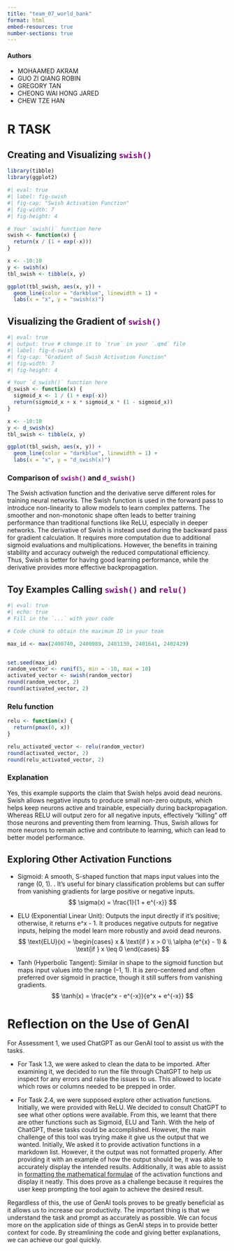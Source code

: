 ---
title: "team_07_world_bank"
format: html
embed-resources: true
number-sections: true
---

#### Authors {-}
- MOHAAMED AKRAM
- GUO ZI QIANG ROBIN
- GREGORY TAN
- CHEONG WAI HONG JARED
- CHEW TZE HAN


# R TASK

## Creating and Visualizing <code style="color: purple; font-weight: bold;">swish()</code>

```{r}

library(tibble)
library(ggplot2)

#| eval: true
#| label: fig-swish
#| fig-cap: "Swish Activation Function"
#| fig-width: 7
#| fig-height: 4

# Your `swish()` function here
swish <- function(x) {
  return(x / (1 + exp(-x)))
}

x <- -10:10
y <- swish(x)
tbl_swish <- tibble(x, y)

ggplot(tbl_swish, aes(x, y)) +
  geom_line(color = "darkblue", linewidth = 1) +
  labs(x = "x", y = "swish(x)")
```

## Visualizing the Gradient of <code style="color: purple; font-weight: bold;">swish()</code>


```{r}
#| eval: true
#| output: true # change it to `true` in your `.qmd` file
#| label: fig-d-swish
#| fig-cap: "Gradient of Swish Activation Function"
#| fig-width: 7
#| fig-height: 4

# Your `d_swish()` function here
d_swish <- function(x) {
  sigmoid_x <- 1 / (1 + exp(-x))
  return(sigmoid_x + x * sigmoid_x * (1 - sigmoid_x))
}

x <- -10:10
y <- d_swish(x)
tbl_swish <- tibble(x, y)

ggplot(tbl_swish, aes(x, y)) +
  geom_line(color = "darkblue", linewidth = 1) +
  labs(x = "x", y = "d_swish(x)")
```

### Comparison of <code style="color: purple; font-weight: bold;">swish()</code> and <code style="color: purple; font-weight: bold;">d_swish()</code> {-}

The Swish activation function and the derivative serve different roles for training neural networks. The Swish function is used in the forward pass to introduce non-linearity to allow models to learn complex patterns. The smoother and non-monotonic shape often leads to better training performance than traditional functions like ReLU, especially in deeper networks. The derivative of Swish is instead used during the backward pass for gradient calculation. It requires more computation due to additional sigmoid evaluations and multiplications. However, the benefits in training stability and accuracy outweigh the reduced computational efficiency. Thus, Swish is better for having good learning performance, while the derivative provides more effective backpropagation.

## Toy Examples Calling <code style="color: purple; font-weight: bold;">swish()</code> and <code style="color: purple; font-weight: bold;">relu()</code>


```{r}
#| eval: true
#| echo: true
# Fill in the `...` with your code

# Code chunk to obtain the maximum ID in your team 

max_id <- max(2400740, 2400989, 2401130, 2401641, 2402429)


set.seed(max_id)
random_vector <- runif(5, min = -10, max = 10)
activated_vector <- swish(random_vector)
round(random_vector, 2)
round(activated_vector, 2)
```
### Relu function {-}

```{R}

relu <- function(x) {
  return(pmax(0, x))
}

relu_activated_vector <- relu(random_vector)
round(activated_vector, 2)
round(relu_activated_vector, 2)
```
### Explanation {-}
Yes, this example supports the claim that Swish helps avoid dead neurons. Swish allows negative inputs to produce small non-zero outputs, which helps keep neurons active and trainable, especially during backpropagation. Whereas RELU will output zero for all negative inputs, effectively "killing" off those neurons and preventing them from learning. Thus, Swish allows for more neurons to remain active and contribute to learning, which can lead to better model performance.


## Exploring Other Activation Functions

-   Sigmoid: A smooth, S-shaped function that maps input values into the range (0, 1). . It's useful for binary classification problems but can suffer from vanishing gradients for large positive or negative inputs.
$$
\sigma(x) = \frac{1}{1 + e^{-x}}
$$

-   ELU (Exponential Linear Unit): Outputs the input directly if it’s positive; otherwise, it returns e^x - 1. It produces negative outputs for negative inputs, helping the model learn more robustly and avoid dead neurons.
$$
\text{ELU}(x) = 
\begin{cases} 
x & \text{if } x > 0 \\
\alpha (e^{x} - 1) & \text{if } x \leq 0
\end{cases}
$$


-   Tanh (Hyperbolic Tangent): Similar in shape to the sigmoid function but maps input values into the range (–1, 1). It is zero-centered and often preferred over sigmoid in practice, though it still suffers from vanishing gradients.
$$
\tanh(x) = \frac{e^x - e^{-x}}{e^x + e^{-x}}
$$


# Reflection on the Use of GenAI

For Assessment 1, we used ChatGPT as our GenAI tool to assist us with the tasks. 

- For Task 1.3, we were asked to clean the data to be imported. After examining it, we decided to run the file through ChatGPT to help us inspect for any errors and raise the issues to us. This allowed to locate which rows or columns needed to be prepped in order. 

- For Task 2.4, we were supposed explore other activation functions. Initially, we were provided with ReLU. We decided to consult ChatGPT to see what other options were available. From this, we learnt that there are other functions such as Sigmoid, ELU and Tanh. With the help of ChatGPT, these tasks could be accomplished. However, the main challenge of this tool was trying make it give us the output that we wanted. Initially, We asked it to provide activation functions in a markdown list. However, it the output was not formatted properly. After providing it with an example of how the output should be, it was able to accurately display the intended results. Additionally, it was able to assist in [formatting the mathematical formulae](https://chatgpt.com/share/684125c2-082c-800c-9823-960de831627c) of the activation functions and display it neatly. This does prove as a challenge because it requires the user keep prompting the tool again to achieve the desired result. 

Regardless of this, the use of GenAI tools proves to be greatly beneficial as it allows us to increase our productivity. The important thing is that we understand the task and prompt as accurately as possible. We can focus more on the application side of things as GenAI steps in to provide better context for code. By streamlining the code and giving better explanations, we can achieve our goal quickly.
